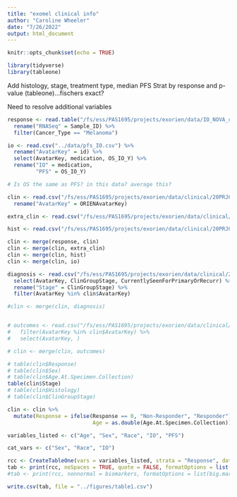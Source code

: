 ```yaml
---
title: "exomel clinical info"
author: "Caroline Wheeler"
date: "7/26/2022"
output: html_document
---
```


```r
knitr::opts_chunk$set(echo = TRUE)

library(tidyverse)
library(tableone)
```

Add histology, stage, treatment type, median PFS
		Strat by response and p-value (tableone)...fischers exact?
		
Need to resolve additional variables
		
```r
response <- read.table("/fs/ess/PAS1695/projects/exorien/data/IO_NOVA_clin.txt", header = TRUE) %>%
  rename("RNASeq" = Sample_ID) %>%
  filter(Cancer_Type == "Melanoma")

io <- read.csv("../data/pfs_IO.csv") %>%
  rename("AvatarKey" = id) %>%
  select(AvatarKey, medication, OS_IO_Y) %>%
  rename("IO" = medication,
         "PFS" = OS_IO_Y)

# Is OS the same as PFS? in this data? average this? 

clin <- read.csv("/fs/ess/PAS1695/projects/exorien/data/clinical/20PRJ060OSU_20210712_ClinicalMolLinkage_V4.csv") %>%
  rename("AvatarKey" = ORIENAvatarKey)

extra_clin <- read.csv("/fs/ess/PAS1695/projects/exorien/data/clinical/20PRJ060OSU_20210712_PatientMaster_V4.csv")

hist <- read.csv("/fs/ess/PAS1695/projects/exorien/data/clinical/20PRJ060OSU_20210712_PatientHistory_V4.csv")

clin <- merge(response, clin)
clin <- merge(clin, extra_clin)
clin <- merge(clin, hist)
clin <- merge(clin, io)

diagnosis <- read.csv("/fs/ess/PAS1695/projects/exorien/data/clinical/20PRJ060OSU_20210712_Diagnosis_V4.csv") %>%
  select(AvatarKey, ClinGroupStage, CurrentlySeenForPrimaryOrRecurr) %>%
  rename("Stage" = ClinGroupStage) %>%
  filter(AvatarKey %in% clin$AvatarKey)

#clin <- merge(clin, diagnosis)


# outcomes <- read.csv("/fs/ess/PAS1695/projects/exorien/data/clinical/20PRJ060OSU_20210712_Outcomes_V4.csv") %>%
#   filter(AvatarKey %in% clin$AvatarKey) %>%
#   select(AvatarKey, )

# clin <- merge(clin, outcomes)
```



```r
# table(clin$Response)
# table(clin$Sex)
# table(clin$Age.At.Specimen.Collection)
table(clin$Stage)
# table(clin$Histology)
# table(clin$ClinGroupStage)
```

```r
clin <- clin %>%
  mutate(Response = ifelse(Response == 0, "Non-Responder", "Responder"),
                           Age = as.double(Age.At.Specimen.Collection))
```

<!-- Make age a categorial variable  -->
<!-- ```{r} -->
<!-- clin <- clin %>% -->
<!--   mutate(Response = ifelse(Response == 0, "Non-Responder", "Responder"), -->
<!--          Age = case_when(Age.At.Specimen.Collection >= 80  & Age.At.Specimen.Collection <= 89.99 ~ '80-89', -->
<!--                          Age.At.Specimen.Collection >= 70  & Age.At.Specimen.Collection <= 79.99 ~ '70-79', -->
<!--                          Age.At.Specimen.Collection >= 60  & Age.At.Specimen.Collection <= 69.99 ~ '60-69', -->
<!--                          Age.At.Specimen.Collection >= 50  & Age.At.Specimen.Collection <= 59.99 ~ '50-59', -->
<!--                          Age.At.Specimen.Collection >= 40  & Age.At.Specimen.Collection <= 49.99 ~ '40-49', -->
<!--                          Age.At.Specimen.Collection >= 30  & Age.At.Specimen.Collection <= 39.99 ~ '30-39', -->
<!--                          Age.At.Specimen.Collection >= 20  & Age.At.Specimen.Collection <= 29.99 ~ '20-29', -->
<!--                          Age.At.Specimen.Collection >= 10  & Age.At.Specimen.Collection <= 19.99 ~ '10-19',)) -->

<!-- ``` -->

<!-- Clean up stage -->
<!-- ```{r} -->
<!-- clin <- clin %>% -->
<!--   mutate(Stage = case_when(Stage == "0a" ~ 'Stage 0', -->
<!--                           Stage == "I" | Stage == "IA" | Stage == "IB" ~ "Stage 1", -->
<!--                           Stage == "II" | Stage == "IIA" | Stage == "IIB" | Stage == "IIC" ~ "Stage 2", -->
<!--                           Stage == "III" | Stage == "IIIB" | Stage == "IIIC" ~ "Stage 3", -->
<!--                           Stage == "IV" | Stage == "IVA" | Stage == "IVC" ~ "Stage 4", -->
<!--                           Stage == "Unknown/Not Reported" | Stage == "No TNM applicable for this site/histology combination" | Stage == "Unknown/Not Applicable" ~ "NA",)) -->

<!-- ``` -->

```r
variables_listed <- c("Age", "Sex", "Race", "IO", "PFS")

cat_vars <- c("Sex", "Race", "IO")

rcc <- CreateTableOne(vars = variables_listed, strata = "Response", data = clin, factorVars = cat_vars)
tab <- print(rcc, noSpaces = TRUE, quote = FALSE, formatOptions = list(big.mark = ","))
#tab <- print(rcc, nonnormal = biomarkers, formatOptions = list(big.mark = ","))

```

```r
write.csv(tab, file = "../figures/table1.csv")
```

